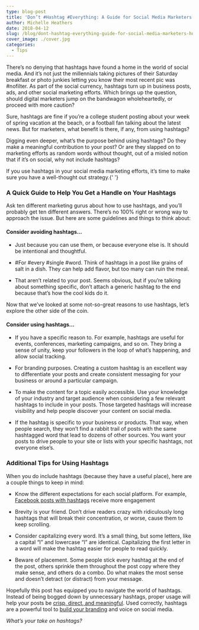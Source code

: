 ```yaml
---
type: blog-post
title: 'Don’t #Hashtag #Everything: A Guide for Social Media Marketers on How to Handle Hashtags'
author: Michelle Heathers
date: 2018-04-12
slug: /blog/dont-hashtag-everything-guide-for-social-media-marketers-how-to-handle-hashtags
cover_image: ./cover.jpg
categories:
  - Tips
---
```


There’s no denying that hashtags have found a home in the world of social
media. And it’s not just the millennials taking pictures of their Saturday
breakfast or photo junkies letting you know their most recent pic was
#nofilter. As part of the social currency, hashtags turn up in business posts,
ads, and other social marketing efforts. Which brings up the question, should
digital marketers jump on the bandwagon wholeheartedly, or proceed with more
caution?

Sure, hashtags are fine if you’re a college student posting about your week of
spring vacation at the beach, or a football fan talking about the latest news.
But for marketers, what benefit is there, if any, from using hashtags?

Digging even deeper, what’s the purpose behind using hashtags? Do they make a
meaningful contribution to your post? Or are they slapped on to marketing
efforts as random words without thought, out of a misled notion that if it’s
on social, why not include hashtags?

If you use hashtags in your social media marketing efforts, it’s time to make
sure you have a well-thought out strategy.{' '}

### A Quick Guide to Help You Get a Handle on Your Hashtags

Ask ten different marketing gurus about how to use hashtags, and you’ll
probably get ten different answers. There’s no 100% right or wrong way to
approach the issue. But here are some guidelines and things to think about:

#### Consider avoiding hashtags…

- Just because you can use them, or because everyone else is. It should be intentional and thoughtful.

- #For #every #single #word. Think of hashtags in a post like grains of salt in a dish. They can help add flavor, but too many can ruin the meal.

- That aren’t related to your post. Seems obvious, but if you’re talking about something specific, don’t attach a generic hashtag to the end because that’s how the cool kids do it.

Now that we’ve looked at some not-so-great reasons to use hashtags, let’s
explore the other side of the coin.

#### Consider using hashtags…

- If you have a specific reason to. For example, hashtags are useful for
  events, conferences, marketing campaigns, and so on. They bring a sense of
  unity, keep your followers in the loop of what’s happening, and allow social
  tracking.

- For branding purposes. Creating a custom hashtag is an excellent way to
  differentiate your posts and create consistent messaging for your business
  or around a particular campaign.

- To make the content for a topic easily accessible. Use your knowledge of
  your industry and target audience when considering a few relevant hashtags
  to include in your posts. Those targeted hashtags will increase visibility
  and help people discover your content on social media.

- If the hashtag is specific to your business or products. That way, when
  people search, they won’t find a rabbit trail of posts with the same
  hashtagged word that lead to dozens of other sources. You want your posts to
  drive people to your site or lists with your specific hashtags, not everyone
  else’s.

### Additional Tips for Using Hashtags

When you do include hashtags (because they have a useful place), here are a
couple things to keep in mind:

- Know the different expectations for each social platform. For example, [ Facebook posts with hashtags](https://www.agorapulse.com/social-media-lab/facebook-hashtags-reach) receive more engagement

- Brevity is your friend. Don’t drive readers crazy with ridiculously long
  hashtags that will break their concentration, or worse, cause them to keep
  scrolling.

- Consider capitalizing every word. It’s a small thing, but some letters, like
  a capital “I” and lowercase “l” are identical. Capitalizing the first letter
  in a word will make the hashtag easier for people to read quickly.

- Beware of placement. Some people stick every hashtag at the end of the post,
  others sprinkle them throughout the post copy where they make sense, and
  others do a combo. Do what makes the most sense and doesn’t detract (or
  distract) from your message.

Hopefully this post has equipped you to navigate the world of hashtags.
Instead of being bogged down by unnecessary hashtags, proper usage will help
your posts be [crisp, direct, and meaningful][1]. Used correctly, hashtags are a powerful tool to [build your branding][2] and voice on social media.

_What’s your take on hashtags?_

[1]: /blog/social-media/your-social-channels-deserve-better-5-tips-for-creating-riveting-content
[2]: /services
